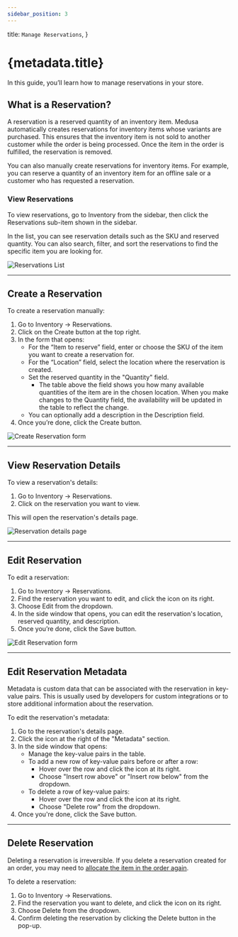 ```yaml
---
sidebar_position: 3
---
```



  title: `Manage Reservations`,
}

# {metadata.title}

In this guide, you’ll learn how to manage reservations in your store.

## What is a Reservation?

A reservation is a reserved quantity of an inventory item. Medusa automatically creates reservations for inventory items whose variants are purchased. This ensures that the inventory item is not sold to another customer while the order is being processed. Once the item in the order is fulfilled, the reservation is removed.

You can also manually create reservations for inventory items. For example, you can reserve a quantity of an inventory item for an offline sale or a customer who has requested a reservation.

### View Reservations

To view reservations, go to Inventory from the sidebar, then click the Reservations sub-item shown in the sidebar.

In the list, you can see reservation details such as the SKU and reserved quantity. You can also search, filter, and sort the reservations to find the specific item you are looking for.

![Reservations List](https://res.cloudinary.com/dza7lstvk/image/upload/v1739885485/User%20Guide/Screenshot_2025-02-18_at_3.31.14_PM_oegbl9.png)

---

## Create a Reservation

To create a reservation manually:

1. Go to Inventory → Reservations.
2. Click on the Create button at the top right.
3. In the form that opens:
    - For the “Item to reserve” field, enter or choose the SKU of the item you want to create a reservation for.
    - For the “Location” field, select the location where the reservation is created.
    - Set the reserved quantity in the "Quantity" field.
        - The table above the field shows you how many available quantities of the item are in the chosen location. When you make changes to the Quantity field, the availability will be updated in the table to reflect the change.
    - You can optionally add a description in the Description field.
4. Once you’re done, click the Create button.

![Create Reservation form](https://res.cloudinary.com/dza7lstvk/image/upload/v1739885660/User%20Guide/Screenshot_2025-02-18_at_3.34.10_PM_t472gy.png)

---

## View Reservation Details

To view a reservation's details:

1. Go to Inventory → Reservations.
2. Click on the reservation you want to view.

This will open the reservation's details page.

![Reservation details page](https://res.cloudinary.com/dza7lstvk/image/upload/v1739885829/User%20Guide/Screenshot_2025-02-18_at_3.36.57_PM_va4vsr.png)

---

## Edit Reservation

To edit a reservation:

1. Go to Inventory → Reservations.
2. Find the reservation you want to edit, and click the <InlineIcon Icon={EllipsisHorizontal} alt="three-dots" /> icon on its right.
3. Choose Edit from the dropdown.
4. In the side window that opens, you can edit the reservation's location, reserved quantity, and description.
5. Once you’re done, click the Save button.

![Edit Reservation form](https://res.cloudinary.com/dza7lstvk/image/upload/v1739884918/User%20Guide/Screenshot_2025-02-18_at_3.21.36_PM_vjp0eo.png)

---

## Edit Reservation Metadata

Metadata is custom data that can be associated with the reservation in key-value pairs. This is usually used by developers for custom integrations or to store additional information about the reservation.

To edit the reservation's metadata:

1. Go to the reservation's details page.
2. Click the <InlineIcon Icon={ArrowUpRightOnBox} alt="arrow" /> icon at the right of the "Metadata" section.
3. In the side window that opens:
    - Manage the key-value pairs in the table.
    - To add a new row of key-value pairs before or after a row:
        - Hover over the row and click the <InlineIcon Icon={EllipsisVertical} alt="three-dots" /> icon at its right.
        - Choose "Insert row above" or "Insert row below" from the dropdown.
    - To delete a row of key-value pairs:
        - Hover over the row and click the <InlineIcon Icon={EllipsisVertical} alt="three-dots" /> icon at its right.
        - Choose "Delete row" from the dropdown.
4. Once you're done, click the Save button.

---

## Delete Reservation

<Note type="warning">

Deleting a reservation is irreversible. If you delete a reservation created for an order, you may need to [allocate the item in the order again](../../orders/manage/page.mdx#allocate-order-items-manually).

</Note>

To delete a reservation:

1. Go to Inventory → Reservations.
2. Find the reservation you want to delete, and click the <InlineIcon Icon={EllipsisHorizontal} alt="three-dots" /> icon on its right.
3. Choose Delete from the dropdown.
4. Confirm deleting the reservation by clicking the Delete button in the pop-up.
